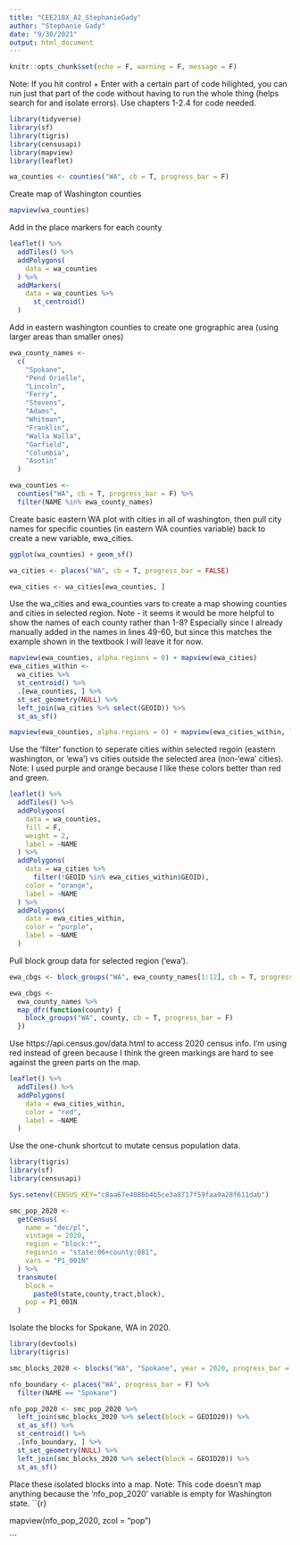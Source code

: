 ```yaml
---
title: "CEE218X_A2_StephanieGady"
author: "Stephanie Gady"
date: "9/30/2021"
output: html_document
---
```


```r
knitr::opts_chunk$set(echo = F, warning = F, message = F)
```
Note: If you hit control + Enter with a certain part of code hilighted, you can run just that part of the code without having to run the whole thing (helps search for and isolate errors). Use chapters 1-2.4 for code needed. 

```r
library(tidyverse)
library(sf)
library(tigris)
library(censusapi)
library(mapview)
library(leaflet)
```

```r
wa_counties <- counties("WA", cb = T, progress_bar = F)
```

Create map of Washington counties
```r
mapview(wa_counties)
```

Add in the place markers for each county
```r

leaflet() %>% 
  addTiles() %>% 
  addPolygons(
    data = wa_counties
  ) %>%
  addMarkers(
    data = wa_counties %>% 
      st_centroid()
  )

```

Add in eastern washington counties to create one grographic area (using larger areas than smaller ones)
```r
ewa_county_names <- 
  c(
    "Spokane",
    "Pend Orielle",
    "Lincoln",
    "Ferry",
    "Stevens",
    "Adams",
    "Whitman",
    "Franklin",
    "Walla Walla",
    "Garfield",
    "Columbia",
    "Asotin"
  )

ewa_counties <-
  counties("WA", cb = T, progress_bar = F) %>%
  filter(NAME %in% ewa_county_names)
```

Create basic eastern WA plot with cities in all of washington, then pull city names for specific counties (in eastern WA counties variable) back to create a new variable, ewa_cities.
```r
ggplot(wa_counties) + geom_sf()

wa_cities <- places("WA", cb = T, progress_bar = FALSE)

ewa_cities <- wa_cities[ewa_counties, ]
```
Use the wa_cities and ewa_counties vars to create a map showing counties and cities in selected region. Note - it seems it would be more helpful to show the names of each county rather than 1-8? Especially since I already manually added in the names in lines 49-60, but since this matches the example shown in the textbook I will leave it for now.
```r

mapview(ewa_counties, alpha.regions = 0) + mapview(ewa_cities)
ewa_cities_within <-
  wa_cities %>% 
  st_centroid() %>% 
  .[ewa_counties, ] %>% 
  st_set_geometry(NULL) %>% 
  left_join(wa_cities %>% select(GEOID)) %>% 
  st_as_sf()

mapview(ewa_counties, alpha.regions = 0) + mapview(ewa_cities_within, label = "NAME")
```

Use the 'filter' function to seperate cities within selected regoin (eastern washington, or 'ewa') vs cities outside the selected area (non-'ewa' cities). Note: I used purple and orange because I like these colors better than red and green. 
```r
leaflet() %>% 
  addTiles() %>% 
  addPolygons(
    data = wa_counties,
    fill = F,
    weight = 2,
    label = ~NAME
  ) %>%
  addPolygons(
    data = wa_cities %>% 
      filter(!GEOID %in% ewa_cities_within$GEOID),
    color = "orange",
    label = ~NAME
  ) %>% 
  addPolygons(
    data = ewa_cities_within,
    color = "purple",
    label = ~NAME
  )
```

Pull block group data for selected region ('ewa').
```r
ewa_cbgs <- block_groups("WA", ewa_county_names[1:12], cb = T, progress_bar = F)

ewa_cbgs <- 
  ewa_county_names %>% 
  map_dfr(function(county) {
    block_groups("WA", county, cb = T, progress_bar = F)
  })
```

Use https://api.census.gov/data.html to access 2020 census info. I'm using red instead of green because I think the green markings are hard to see against the green parts on the map. 
```r

leaflet() %>% 
  addTiles() %>% 
  addPolygons(
    data = ewa_cities_within,
    color = "red",
    label = ~NAME
  )
```

Use the one-chunk shortcut to mutate census population data.
```r

library(tigris)
library(sf)
library(censusapi)

Sys.setenv(CENSUS_KEY="c8aa67e4086b4b5ce3a8717f59faa9a28f611dab")

smc_pop_2020 <-
  getCensus(
    name = "dec/pl",
    vintage = 2020,
    region = "block:*", 
    regionin = "state:06+county:081",
    vars = "P1_001N"
  ) %>% 
  transmute(
    block =
      paste0(state,county,tract,block),
    pop = P1_001N
  )

```

Isolate the blocks for Spokane, WA in 2020.
``` r

library(devtools)
library(tigris)

smc_blocks_2020 <- blocks("WA", "Spokane", year = 2020, progress_bar = F)

nfo_boundary <- places("WA", progress_bar = F) %>% 
  filter(NAME == "Spokane")

nfo_pop_2020 <- smc_pop_2020 %>% 
  left_join(smc_blocks_2020 %>% select(block = GEOID20)) %>% 
  st_as_sf() %>% 
  st_centroid() %>% 
  .[nfo_boundary, ] %>% 
  st_set_geometry(NULL) %>% 
  left_join(smc_blocks_2020 %>% select(block = GEOID20)) %>% 
  st_as_sf()

```

Place these isolated blocks into a map. Note: This code doesn't map anything because the 'nfo_pop_2020' variable is empty for Washington state. 
``{r}

mapview(nfo_pop_2020, zcol = "pop")

```